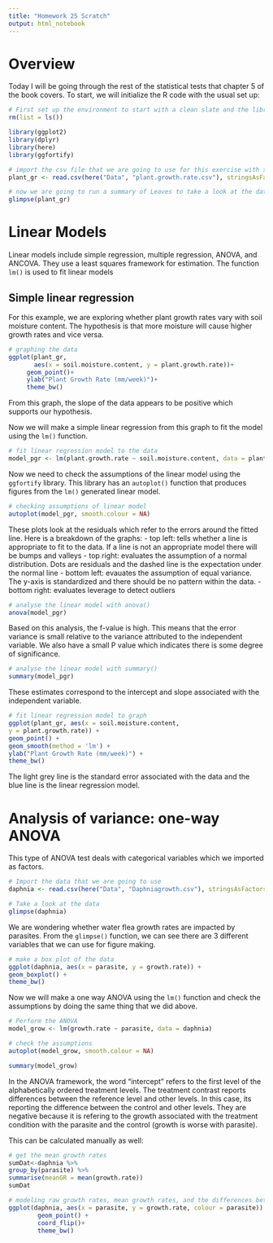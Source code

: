 ```yaml
---
title: "Homework 25 Scratch"
output: html_notebook
---
```


# Overview
Today I will be going through the rest of the statistical tests that chapter 5 of the book covers.  To start, we will initialize the R code with the usual set up:
```r
# First set up the environment to start with a clean slate and the libraries we will need
rm(list = ls())

library(ggplot2)
library(dplyr)
library(here)
library(ggfortify)
```

```r
# import the csv file that we are going to use for this exercise with stringsAsFactors = TRUE
plant_gr <- read.csv(here("Data", "plant.growth.rate.csv"), stringsAsFactors = TRUE)

# now we are going to run a summary of Leaves to take a look at the data
glimpse(plant_gr)
```
# Linear Models
Linear models include simple regression, multiple regression, ANOVA, and ANCOVA.  They use a least squares framework for estimation.  The function `lm()` is used to fit linear models

## Simple linear regression
For this example, we are exploring whether plant growth rates vary with soil moisture content.  The hypothesis is that more moisture will cause higher growth rates and vice versa.  

```r
# graphing the data
ggplot(plant_gr,
       aes(x = soil.moisture.content, y = plant.growth.rate))+
     geom_point()+
     ylab("Plant Growth Rate (mm/week)")+
     theme_bw()

```
From this graph, the slope of the data appears to be positive which supports our hypothesis. 

Now we will make a simple linear regression from this graph to fit the model using the `lm()` function.  
```r
# fit linear regression model to the data
model_pgr <- lm(plant.growth.rate ~ soil.moisture.content, data = plant_gr)
```

Now we need to check the assumptions of the linear model using the `ggfortify` library.  This library has an `autoplot()` function that produces figures from the `lm()` generated linear model. 

```r
# checking assumptions of linear model
autoplot(model_pgr, smooth.colour = NA)
```
These plots look at the residuals which refer to the errors around the fitted line.  Here is a breakdown of the graphs:
     - top left: tells whether a line is appropriate to fit to the data.  If a line is not an appropriate model there will be bumps and valleys
     - top right: evaluates the assumption of a normal distribution.  Dots are residuals and the dashed line is the expectation under the normal line
     - bottom left: evauates the assumption of equal variance.  The y-axis is standardized and there should be no pattern within the data.
     - bottom right: evaluates leverage to detect outliers

```r
# analyse the linear model with anova()
anova(model_pgr)
```
Based on this analysis, the f-value is high.  This means that the error variance is small relative to the variance attributed to the independent variable.  We also have a small P value which indicates there is some degree of significance.

```r
# analyse the linear model with summary()
summary(model_pgr)
```
These estimates correspond to the intercept and slope associated with the independent variable. 

```r
# fit linear regression model to graph
ggplot(plant_gr, aes(x = soil.moisture.content,
y = plant.growth.rate)) +
geom_point() +
geom_smooth(method = 'lm') +
ylab("Plant Growth Rate (mm/week)") +
theme_bw()
```
The light grey line is the standard error associated with the data and the blue line is the linear regression model. 

# Analysis of variance: one-way ANOVA
This type of ANOVA test deals with categorical variables which we imported as factors.  

```r
# Import the data that we are going to use
daphnia <- read.csv(here("Data", "Daphniagrowth.csv"), stringsAsFactors = TRUE)

# Take a look at the data
glimpse(daphnia)
```
We are wondering whether water flea growth rates are impacted by parasites.  From the `glimpse()` function, we can see there are 3 different variables that we can use for figure making. 

```r
# make a box plot of the data
ggplot(daphnia, aes(x = parasite, y = growth.rate)) +
geom_boxplot() +
theme_bw()
```
Now we will make a one way ANOVA using the `lm()` function and check the assumptions by doing the same thing that we did above.
```r
# Perform the ANOVA
model_grow <- lm(growth.rate ~ parasite, data = daphnia)

# check the assumptions
autoplot(model_grow, smooth.colour = NA)

summary(model_grow)
```

In the ANOVA framework, the word "intercept" refers to the first level of the alphabetically ordered treatment levels.  The treatment contrast reports differences between the reference level and other levels.  In this case, its reporting the difference between the control and other levels. They are negative because it is refering to the growth associated with the treatment condition with the parasite and the control (growth is worse with parasite).

This can be calculated manually as well:
```r
# get the mean growth rates
sumDat<-daphnia %>%
group_by(parasite) %>%
summarise(meanGR = mean(growth.rate))
sumDat
```

```r
# modeling raw growth rates, mean growth rates, and the differences between the control and parasite manipulations
ggplot(daphnia, aes(x = parasite, y = growth.rate, colour = parasite)) +
        geom_point() +
        coord_flip()+
        theme_bw()
```


